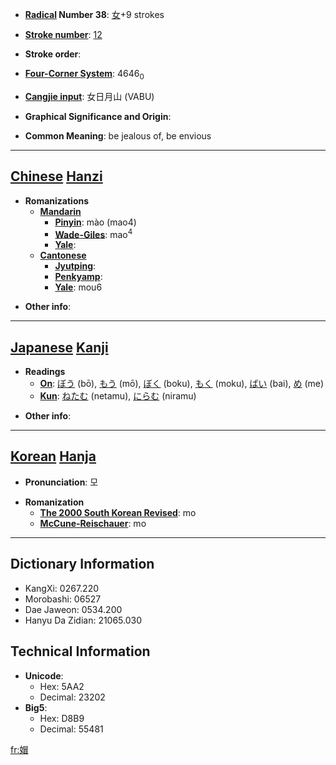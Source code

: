 * '''[[Wiktionary:Chinese radical index| Radical]] Number 38''': [[Wiktionary:Chinese radical index 女|女]]+9 strokes

* '''[[Wiktionary:Chinese total strokes index|Stroke number]]''': [[Wiktionary:Chinese total strokes index 12|12]]

* '''Stroke order''': 

* '''[[Wiktionary:Chinese four corner index|Four-Corner System]]''': 4646<sub>0</sub>

* '''[[Wiktionary:Chinese Cangjie index|Cangjie input]]''': 女日月山 (VABU)

* '''Graphical Significance and Origin''': 

* '''Common Meaning''': be jealous of, be envious

----

== [[Chinese]] [[Hanzi]] ==

* '''Romanizations'''
** '''[[Mandarin]]'''
*** '''[[Pinyin]]''': mào (mao4)
*** '''[[Wade-Giles]]''': mao<sup>4</sup>
*** '''[[Yale]]''': 
** '''[[Cantonese]]'''
*** '''[[Jyutping]]''':
*** '''[[Penkyamp]]''': 
*** '''[[Yale]]''': mou6

* '''Other info''': 

----

== [[Japanese]] [[Kanji]] ==

* '''Readings'''
** '''[[On]]''': [[ぼう]] (bō), [[もう]] (mō), [[ぼく]] (boku), [[もく]] (moku), [[ばい]] (bai), [[め]] (me)
** '''[[Kun]]''': [[ねたむ]] (netamu), [[にらむ]] (niramu)

* '''Other info''':  

----

== [[Korean]] [[Hanja]] ==

* '''Pronunciation''': 모

* '''Romanization'''
** '''[[The 2000 South Korean Revised Romanization|The 2000 South Korean Revised]]''': mo
** '''[[McCune-Reischauer]]''': mo

----

== Dictionary Information ==

* KangXi: 0267.220
* Morobashi: 06527
* Dae Jaweon: 0534.200
* Hanyu Da Zidian: 21065.030

== Technical Information ==

* '''Unicode''':
** Hex: 5AA2
** Decimal: 23202
* '''Big5''':
** Hex: D8B9
** Decimal: 55481

[[fr:媢]]